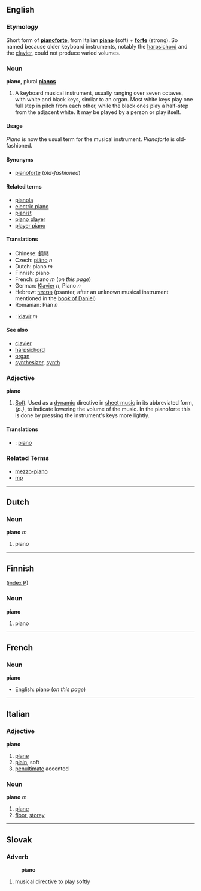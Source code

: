 ==English==
===Etymology===
Short form of '''[[pianoforte]]''', from Italian '''[[piano]]''' (soft) + '''[[forte]]''' (strong).  So named because older keyboard instruments, notably the [[harpsichord]] and the [[clavier]], could not produce varied volumes.  

===Noun===
'''piano''', plural '''[[pianos]]'''

#A keyboard musical instrument, usually ranging over seven octaves, with white and black keys, similar to an organ. Most white keys play one full step in pitch from each other, while the black ones play a half-step from the adjacent white. It may be played by a person or play itself.

====Usage====
''Piano'' is now the usual term for the musical instrument.  ''Pianoforte'' is old-fashioned.

====Synonyms====
*[[pianoforte]] (''old-fashioned'')

====Related terms====
*[[pianola]]
*[[electric piano]]
*[[pianist]]
*[[piano player]]
*[[player piano]]

====Translations====
*Chinese: [[鋼琴]]
*Czech: [[piáno]] ''n''
*Dutch: piano ''m''
*Finnish: piano
*French: piano ''m'' (''on this page'')
*German: [[Klavier]] ''n'', Piano ''n''
*Hebrew: [[פסנתר]] (psanter, after an unknown musical instrument mentioned in the [[w:book of Daniel|book of Daniel]])
*Romanian: Pian ''n''
*{{sk}}: [[klavír#Slovak|klavír]] ''m''

====See also====
*[[clavier]]
*[[harpsichord]]
*[[organ]]
*[[synthesizer]], [[synth]]

===Adjective===
'''piano'''

# [[Soft]]. Used as a [[w:dynamic|dynamic]] directive in [[w:sheet music|sheet music]] in its abbreviated form, ''{p.}'', to indicate lowering the volume of the music. In the pianoforte this is done by pressing the instrument's keys more lightly. 

====Translations====
*{{sk}}: [[piano#Slovak|piano]]

===Related Terms===
*[[mezzo-piano]]
*[[mp]]

----
==Dutch==

===Noun===
'''piano''' ''m''

#piano
----

==Finnish==
([[Wiktionary:Finnish_index_p|index P]])

===Noun===
'''piano'''

#piano

----

==French==

===Noun===
'''piano'''
*English: piano (''on this page'')

----
==Italian==
===Adjective===
'''piano'''

# [[plane]]
# [[plain]], soft
# [[penultimate]] accented

===Noun===
'''piano''' ''m''

# [[plane]]
# [[floor]], [[storey]]

----
==Slovak==
===Adverb===
:'''piano'''
# musical directive to play softly